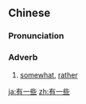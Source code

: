 ==Chinese==
{{zh-forms|type=12}}

===Pronunciation===
{{zh-pron
|m=yǒu一xiē
|c=jau5 jat1 se1
|cat=adv
}}

===Adverb===
{{zh-adv}}

# [[somewhat]], [[rather]]

{{zh-cat|Intermediate}}

[[ja:有一些]]
[[zh:有一些]]